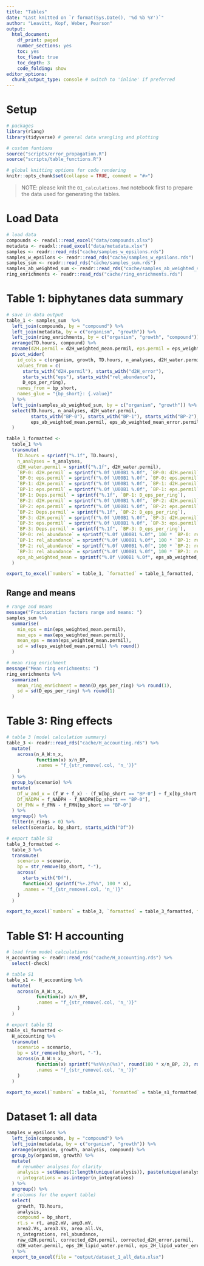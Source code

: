 ```yaml
---
title: "Tables"
date: "Last knitted on `r format(Sys.Date(), '%d %b %Y')`"
author: "Leavitt, Kopf, Weber, Pearson"
output:
  html_document: 
    df_print: paged
    number_sections: yes
    toc: yes
    toc_float: true
    toc_depth: 3
    code_folding: show
editor_options:
  chunk_output_type: console # switch to 'inline' if preferred
---
```


# Setup

```r
# packages
library(rlang)
library(tidyverse) # general data wrangling and plotting

# custom funtions
source("scripts/error_propagation.R")
source("scripts/table_functions.R")

# global knitting options for code rendering
knitr::opts_chunk$set(collapse = TRUE, comment = "#>")
```

> NOTE: please knit the `01_calculations.Rmd` notebook first to prepare the data used for generating the tables.


# Load Data

```r
# load data
compounds <- readxl::read_excel("data/compounds.xlsx")
metadata <- readxl::read_excel("data/metadata.xlsx")
samples <- readr::read_rds("cache/samples_w_epsilons.rds") 
samples_w_epsilons <- readr::read_rds("cache/samples_w_epsilons.rds")
samples_sum <- readr::read_rds("cache/samples_sum.rds")
samples_ab_weighted_sum <- readr::read_rds("cache/samples_ab_weighted_sum.rds")
ring_enrichments <- readr::read_rds("cache/ring_enrichments.rds")
```

# Table 1: biphytanes data summary

```r
# save in data output
table_1 <- samples_sum  %>%
  left_join(compounds, by = "compound") %>%
  left_join(metadata, by = c("organism", "growth")) %>%
  left_join(ring_enrichments, by = c("organism", "growth", "compound")) %>%
  arrange(TD.hours, compound) %>%
  rename(d2H.permil = d2H_weighted_mean.permil, eps.permil = eps_weighted_mean.permil) %>%
  pivot_wider(
    id_cols = c(organism, growth, TD.hours, n_analyses, d2H_water.permil),
    values_from = c(
      starts_with("d2H.permil"), starts_with("d2H_error"),
      starts_with("eps"), starts_with("rel_abundance"), 
      D_eps_per_ring),
    names_from = bp_short,
    names_glue = "{bp_short}: {.value}"
  ) %>%
  left_join(samples_ab_weighted_sum, by = c("organism", "growth")) %>%
  select(TD.hours, n_analyses, d2H_water.permil, 
         starts_with("BP-0"), starts_with("BP-1"), starts_with("BP-2"), starts_with("BP-3"),
         eps_ab_weighted_mean.permil, eps_ab_weighted_mean_error.permil
  )

table_1_formatted <-
  table_1 %>% 
  transmute(
    TD.hours = sprintf("%.1f", TD.hours),
    n_analyses = n_analyses,
    d2H_water.permil = sprintf("%.1f", d2H_water.permil),
    `BP-0: d2H.permil` = sprintf("%.0f \U00B1 %.0f", `BP-0: d2H.permil`,  `BP-0: d2H_error.permil`),
    `BP-0: eps.permil` = sprintf("%.0f \U00B1 %.0f", `BP-0: eps.permil`,  `BP-0: eps_error.permil`),
    `BP-1: d2H.permil` = sprintf("%.0f \U00B1 %.0f", `BP-1: d2H.permil`,  `BP-1: d2H_error.permil`),
    `BP-1: eps.permil` = sprintf("%.0f \U00B1 %.0f", `BP-1: eps.permil`,  `BP-1: eps_error.permil`),
    `BP-1: Deps.permil` = sprintf("%.1f", `BP-1: D_eps_per_ring`),
    `BP-2: d2H.permil` = sprintf("%.0f \U00B1 %.0f", `BP-2: d2H.permil`,  `BP-2: d2H_error.permil`),
    `BP-2: eps.permil` = sprintf("%.0f \U00B1 %.0f", `BP-2: eps.permil`,  `BP-2: eps_error.permil`),
    `BP-2: Deps.permil` = sprintf("%.1f", `BP-2: D_eps_per_ring`),
    `BP-3: d2H.permil` = sprintf("%.0f \U00B1 %.0f", `BP-3: d2H.permil`,  `BP-3: d2H_error.permil`),
    `BP-3: eps.permil` = sprintf("%.0f \U00B1 %.0f", `BP-3: eps.permil`,  `BP-3: eps_error.permil`),
    `BP-3: Deps.permil` = sprintf("%.1f", `BP-3: D_eps_per_ring`),
    `BP-0: rel_abundance` = sprintf("%.0f \U00B1 %.0f", 100 * `BP-0: rel_abundance_mean`, 100 * `BP-0: rel_abundance_error`),
    `BP-1: rel_abundance` = sprintf("%.0f \U00B1 %.0f", 100 * `BP-1: rel_abundance_mean`, 100 * `BP-1: rel_abundance_error`),
    `BP-2: rel_abundance` = sprintf("%.0f \U00B1 %.0f", 100 * `BP-2: rel_abundance_mean`, 100 * `BP-2: rel_abundance_error`),
    `BP-3: rel_abundance` = sprintf("%.0f \U00B1 %.0f", 100 * `BP-3: rel_abundance_mean`, 100 * `BP-3: rel_abundance_error`),
    eps_ab_weighted_mean = sprintf("%.0f \U00B1 %.0f", eps_ab_weighted_mean.permil, eps_ab_weighted_mean_error.permil)
  )

export_to_excel(`numbers` = table_1, `formatted` = table_1_formatted, file = "output/table_1_data_summary.xlsx")
```

## Range and means

```r
# range and means
message("Fractionation factors range and means: ")
samples_sum %>%
  summarise(
    min_eps = min(eps_weighted_mean.permil), 
    max_eps = max(eps_weighted_mean.permil), 
    mean_eps = mean(eps_weighted_mean.permil), 
    sd = sd(eps_weighted_mean.permil) %>% round()
  )

# mean ring enrichment
message("Mean ring enrichments: ")
ring_enrichments %>% 
  summarize(
    mean_ring_enrichment = mean(D_eps_per_ring) %>% round(1), 
    sd = sd(D_eps_per_ring) %>% round(1)
  )
```

# Table 3: Ring effects

```r
# table 3 (model calculation summary)
table_3 <- readr::read_rds("cache/H_accounting.rds") %>%
  mutate(
    across(n_A_W:n_x, 
           function(x) x/n_BP, 
           .names = "f_{str_remove(.col, 'n_')}"
    )
  ) %>%
  group_by(scenario) %>%
  mutate(
    Df_w_and_x = (f_W + f_x) - (f_W[bp_short == "BP-0"] + f_x[bp_short == "BP-0"]),
    Df_NADPH = f_NADPH - f_NADPH[bp_short == "BP-0"],
    Df_FMN = f_FMN - f_FMN[bp_short == "BP-0"]
  ) %>%
  ungroup() %>%
  filter(n_rings > 0) %>%
  select(scenario, bp_short, starts_with("Df"))

# export table S3
table_3_formatted <-
  table_3 %>%
  transmute(
    scenario = scenario, 
    bp = str_remove(bp_short, "-"),
    across(
      starts_with("Df"), 
      function(x) sprintf("%+.2f%%", 100 * x), 
      .names = "f_{str_remove(.col, 'n_')}"
    )
  ) 

export_to_excel(`numbers` = table_3, `formatted` = table_3_formatted, file = "output/table_3_ring_changes.xlsx")
```


# Table S1: H accounting

```r
# load from model calculations
H_accounting <- readr::read_rds("cache/H_accounting.rds") %>%
  select(-check)

# table S1
table_s1 <- H_accounting %>%
  mutate(
    across(n_A_W:n_x, 
           function(x) x/n_BP, 
           .names = "f_{str_remove(.col, 'n_')}"
    )
  ) 

# export table S1
table_s1_formatted <-
  H_accounting %>%
  transmute(
    scenario = scenario, 
    bp = str_remove(bp_short, "-"),
    across(n_A_W:n_x, 
           function(x) sprintf("%s%%\n(%s)", round(100 * x/n_BP, 2), round(x, 2)), 
           .names = "f_{str_remove(.col, 'n_')}"
    )
  ) 

export_to_excel(`numbers` = table_s1, `formatted` = table_s1_formatted, file = "output/table_S1_H_accounting.xlsx")
```


# Dataset 1: all data

```r
samples_w_epsilons %>%
  left_join(compounds, by = "compound") %>%
  left_join(metadata, by = c("organism", "growth")) %>%
  arrange(organism, growth, analysis, compound) %>%
  group_by(organism, growth) %>%
  mutate(
    # renumber analyses for clarity
    analysis = setNames(1:length(unique(analysis)), paste(unique(analysis)))[paste(analysis)],
    n_integrations = as.integer(n_integrations)
  ) %>% 
  ungroup() %>%
  # columns for the export table)
  select(
    growth, TD.hours, 
    analysis, 
    compound = bp_short,
    rt.s = rt, amp2.mV, amp3.mV, 
    area2.Vs, area3.Vs, area_all.Vs,
    n_integrations, rel_abundance,
    raw_d2H.permil, corrected_d2H.permil, corrected_d2H_error.permil,
    d2H_water.permil, eps_2H_lipid_water.permil, eps_2H_lipid_water_error.permil
  ) %>%
  export_to_excel(file = "output/dataset_1_all_data.xlsx")
```


